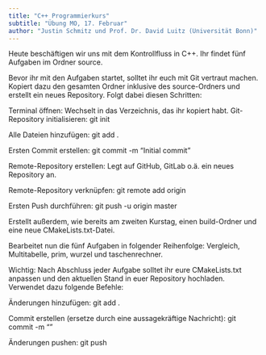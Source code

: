 ```yaml
---
title: "C++ Programmierkurs"
subtitle: "Übung MO, 17. Februar"
author: "Justin Schmitz und Prof. Dr. David Luitz (Universität Bonn)"
---
```

Heute beschäftigen wir uns mit dem Kontrollfluss in C++. Ihr findet fünf Aufgaben im Ordner source.

Bevor ihr mit den Aufgaben startet, solltet ihr euch mit Git vertraut machen. Kopiert dazu den gesamten Ordner inklusive des source-Ordners und erstellt ein neues Repository. Folgt dabei diesen Schritten:

Terminal öffnen: Wechselt in das Verzeichnis, das ihr kopiert habt.
Git-Repository initialisieren:
git init

Alle Dateien hinzufügen:
git add .

Ersten Commit erstellen:
git commit -m "Initial commit"

Remote-Repository erstellen: Legt auf GitHub, GitLab o.ä. ein neues Repository an.

Remote-Repository verknüpfen:
git remote add origin <repository-url>

Ersten Push durchführen:
git push -u origin master

Erstellt außerdem, wie bereits am zweiten Kurstag, einen build-Ordner und eine neue CMakeLists.txt-Datei.

Bearbeitet nun die fünf Aufgaben in folgender Reihenfolge: Vergleich, Multitabelle, prim, wurzel und taschenrechner.

Wichtig: Nach Abschluss jeder Aufgabe solltet ihr eure CMakeLists.txt anpassen und den aktuellen Stand in euer Repository hochladen. Verwendet dazu folgende Befehle:

Änderungen hinzufügen:
git add .

Commit erstellen (ersetze <Beschreibung> durch eine aussagekräftige Nachricht):
git commit -m "<Beschreibung>"

Änderungen pushen:
git push
